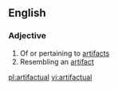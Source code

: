 ==English==

===Adjective===
{{head|en|adjective}}
# Of or pertaining to [[artifacts]]
# Resembling an [[artifact]]

[[pl:artifactual]]
[[vi:artifactual]]